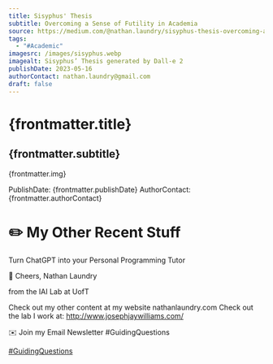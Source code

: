 ```yaml
---
title: Sisyphus' Thesis
subtitle: Overcoming a Sense of Futility in Academia
source: https://medium.com/@nathan.laundry/sisyphus-thesis-overcoming-a-sense-of-futility-in-academia-4c14440c7180
tags:
  - "#Academic"
imagesrc: /images/sisyphus.webp
imagealt: Sisyphus’ Thesis generated by Dall-e 2
publishDate: 2023-05-16
authorContact: nathan.laundry@gmail.com
draft: false
---
```


# {frontmatter.title}
## {frontmatter.subtitle}

{frontmatter.img}

PublishDate: {frontmatter.publishDate}
AuthorContact: {frontmatter.authorContact}

# ✏️ My Other Recent Stuff

Turn ChatGPT into your Personal Programming Tutor

🥂 Cheers,
Nathan Laundry

from the IAI Lab at UofT

Check out my other content at my website nathanlaundry.com
Check out the lab I work at: http://www.josephjaywilliams.com/

✉️ Join my Email Newsletter #GuidingQuestions

[#GuidingQuestions](https://nathanlaundry.substack.com/)

